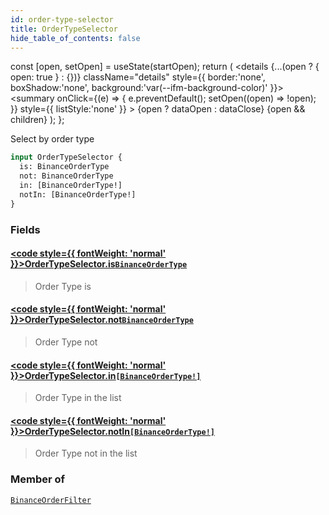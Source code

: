 ```yaml
---
id: order-type-selector
title: OrderTypeSelector
hide_table_of_contents: false
---
```







  const [open, setOpen] = useState(startOpen);
  return (
    <details {...(open ? { open: true } : {})} className="details" style={{ border:'none', boxShadow:'none', background:'var(--ifm-background-color)' }}>
      <summary
        onClick={(e) => {
          e.preventDefault();
          setOpen((open) => !open);
        }}
        style={{ listStyle:'none' }}
      >
      {open ? dataOpen : dataClose}
      </summary>
      {open && children}
    </details>
  );
};








Select by order type


```graphql
input OrderTypeSelector {
  is: BinanceOrderType
  not: BinanceOrderType
  in: [BinanceOrderType!]
  notIn: [BinanceOrderType!]
}
```




### Fields

#### [<code style={{ fontWeight: 'normal' }}>OrderTypeSelector.<b>is</b></code>](#)<Bullet />[`BinanceOrderType`](/docs/v1/graphql-reference/enums/binance-order-type) <Badge class="badge badge--secondary" text="enum"/> 
> 
> 
> Order Type is
> 

#### [<code style={{ fontWeight: 'normal' }}>OrderTypeSelector.<b>not</b></code>](#)<Bullet />[`BinanceOrderType`](/docs/v1/graphql-reference/enums/binance-order-type) <Badge class="badge badge--secondary" text="enum"/> 
> 
> 
> Order Type not
> 

#### [<code style={{ fontWeight: 'normal' }}>OrderTypeSelector.<b>in</b></code>](#)<Bullet />[`[BinanceOrderType!]`](/docs/v1/graphql-reference/enums/binance-order-type) <Badge class="badge badge--secondary" text="list"/> <Badge class="badge badge--secondary" text="enum"/> 
> 
> 
> Order Type in the list
> 

#### [<code style={{ fontWeight: 'normal' }}>OrderTypeSelector.<b>notIn</b></code>](#)<Bullet />[`[BinanceOrderType!]`](/docs/v1/graphql-reference/enums/binance-order-type) <Badge class="badge badge--secondary" text="list"/> <Badge class="badge badge--secondary" text="enum"/> 
> 
> 
> Order Type not in the list
> 



### Member of

[`BinanceOrderFilter`](/docs/v1/graphql-reference/inputs/binance-order-filter)  <Badge class="secondary" text="input"/>

